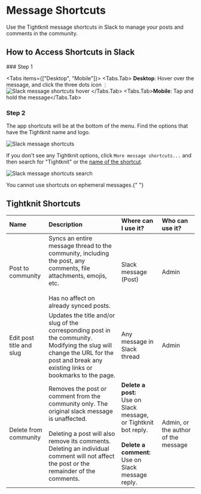 # Message Shortcuts


Use the Tightknit message shortcuts in Slack to manage your posts and comments in the community.

## How to Access Shortcuts in Slack

<Steps>
### Step 1

<Tabs items={["Desktop", "Mobile"]}>
  <Tabs.Tab>
    **Desktop**: Hover over the message, and click the three dots icon `⋮`
    <br />
    ![Slack message shortcuts hover](/message-shortcuts-hover.png)
  </Tabs.Tab>
  <Tabs.Tab>**Mobile**: Tap and hold the message</Tabs.Tab>
</Tabs>

### Step 2

The app shortcuts will be at the bottom of the menu. Find the options that have the Tightknit name and logo.

![Slack message shortcuts](/message-shortcuts.png)

If you don't see any Tightknit options, click `More message shortcuts...` and then search for "Tightknit" or the [name of the shortcut](#tightknit-shortcuts).

![Slack message shortcuts search](/message-shortcuts-search.png)

</Steps>

<Callout type="info">You cannot use shortcuts on ephemeral messages.</Callout>{" "}

## Tightknit Shortcuts

| **Name**                 | **Description**                                                                                                                                                                                                                                  | **Where can I use it?**                                                                                                             | **Who can use it?**                 |
| :----------------------- | :----------------------------------------------------------------------------------------------------------------------------------------------------------------------------------------------------------------------------------------------- | :---------------------------------------------------------------------------------------------------------------------------------- | :---------------------------------- |
| Post to community        | Syncs an entire message thread to the community, including the post, any comments, file attachments, emojis, etc.<br/><br/>Has no affect on already synced posts.                                                                                | Slack message (Post)                                                                                                                | Admin                               |
| Edit post title and slug | Updates the title and/or slug of the corresponding post in the community. <Callout type="warning">Modifying the slug will change the URL for the post and break any existing links or bookmarks to the page.</Callout>                           | Any message in Slack thread                                                                                                         | Admin                               |
| Delete from community    | Removes the post or comment from the community only. The original slack message is unaffected.<br/><br/>Deleting a post will also remove its comments. Deleting an individual comment will not affect the post or the remainder of the comments. | **Delete a post:**<br/>Use on Slack message, or Tightknit bot reply.<br/><br/>**Delete a comment:**<br/>Use on Slack message reply. | Admin, or the author of the message |
